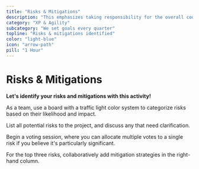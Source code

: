 ```yaml
---
title: "Risks & Mitigations"
description: "This emphasizes taking responsibility for the overall codebase, not just the specific functionality you're working on within a user story."
category: "XP & Agility"
subcategory: "We set goals every quarter"
topline: "Risks & mitigations identified"
color: "light-blue"
icon: "arrow-path"
pill: "1 Hour"
---
```



# Risks & Mitigations

**Let's identify your risks and mitigations with this activity!**

As a team, use a board with a traffic light color system to categorize risks based on their likelihood and impact.

List all potential risks to the project, and discuss any that need clarification.

Begin a voting session, where you can allocate multiple votes to a single risk if you believe it's particularly significant.

For the top three risks, collaboratively add mitigation strategies in the right-hand column.

